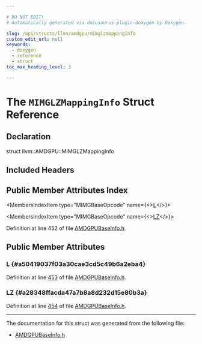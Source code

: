 ```yaml
---

# DO NOT EDIT!
# Automatically generated via docusaurus-plugin-doxygen by Doxygen.

slug: /api/structs/llvm/amdgpu/mimglzmappinginfo
custom_edit_url: null
keywords:
  - doxygen
  - reference
  - struct
toc_max_heading_level: 3

---
```





# The `MIMGLZMappingInfo` Struct Reference

<DoxygenPage pluginConfig={pluginConfig}>



## Declaration

<CodeBlock>struct llvm::AMDGPU::MIMGLZMappingInfo</CodeBlock>

## Included Headers

<IncludesList>
<IncludesListItem
  filePath="Target/AMDGPU/Utils/AMDGPUBaseInfo.h"
  permalink="/docs/api/files/lib/lib/target/lib/target/amdgpu/lib/target/amdgpu/utils/amdgpubaseinfo-h"
  isLocal="true" />
</IncludesList>

## Public Member Attributes Index

<MembersIndex>

<MembersIndexItem
  type="MIMGBaseOpcode"
  name={<><a href="#a50419037f03a30cae3cd5c49b6a2eba4">L</a></>}>
</MembersIndexItem>

<MembersIndexItem
  type="MIMGBaseOpcode"
  name={<><a href="#a28348ffacda47a7b8a8d232d15e80b3a">LZ</a></>}>
</MembersIndexItem>

</MembersIndex>


Definition at line 452 of file <a href="/docs/api/files/lib/lib/target/lib/target/amdgpu/lib/target/amdgpu/utils/amdgpubaseinfo-h">AMDGPUBaseInfo.h</a>.

<SectionDefinition>

## Public Member Attributes

### L {#a50419037f03a30cae3cd5c49b6a2eba4}

<MemberDefinition
  prototype="MIMGBaseOpcode llvm::AMDGPU::MIMGLZMappingInfo::L">

Definition at line <a href="/docs/api/files/lib/lib/target/lib/target/amdgpu/lib/target/amdgpu/utils/amdgpubaseinfo-h/#l00453">453</a> of file <a href="/docs/api/files/lib/lib/target/lib/target/amdgpu/lib/target/amdgpu/utils/amdgpubaseinfo-h">AMDGPUBaseInfo.h</a>.
</MemberDefinition>

### LZ {#a28348ffacda47a7b8a8d232d15e80b3a}

<MemberDefinition
  prototype="MIMGBaseOpcode llvm::AMDGPU::MIMGLZMappingInfo::LZ">

Definition at line <a href="/docs/api/files/lib/lib/target/lib/target/amdgpu/lib/target/amdgpu/utils/amdgpubaseinfo-h/#l00454">454</a> of file <a href="/docs/api/files/lib/lib/target/lib/target/amdgpu/lib/target/amdgpu/utils/amdgpubaseinfo-h">AMDGPUBaseInfo.h</a>.
</MemberDefinition>

</SectionDefinition>

<hr/>

The documentation for this struct was generated from the following file:

<ul>
<li><a href="/docs/api/files/lib/lib/target/lib/target/amdgpu/lib/target/amdgpu/utils/amdgpubaseinfo-h">AMDGPUBaseInfo.h</a></li>
</ul>

</DoxygenPage>
